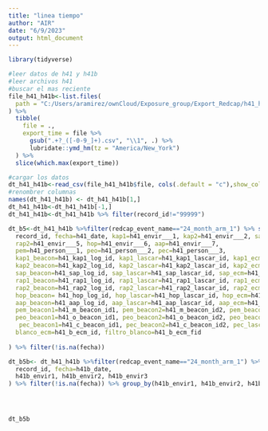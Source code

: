 ```yaml
---
title: "linea tiempo"
author: "AIR"
date: "6/9/2023"
output: html_document
---
```

```r
library(tidyverse)

#leer datos de h41 y h41b
#leer archivos h41
#buscar el mas reciente
file_h41_h41b<-list.files(
  path = "C:/Users/aramirez/ownCloud/Exposure_group/Export_Redcap/h41_h41b_h42_h43/", pattern = "HAPINIIGuatemala-H41H42H43H41b_DATA_.+csv", full.names = TRUE
) %>%  
  tibble(
    file = .,
    export_time = file %>%
      gsub(".+?_([-0-9_]+).csv", "\\1", .) %>%
      lubridate::ymd_hm(tz = "America/New_York")
  ) %>%
  slice(which.max(export_time))

#cargar los datos
dt_h41_h41b<-read_csv(file_h41_h41b$file, cols(.default = "c"),show_col_types = FALSE)
#renombrer columnas
names(dt_h41_h41b) <- dt_h41_h41b[1,]
dt_h41_h41b<-dt_h41_h41b[-1,]
dt_h41_h41b<-dt_h41_h41b %>% filter(record_id!="99999")

dt_b5<-dt_h41_h41b %>%filter(redcap_event_name=="24_month_arm_1") %>% select(
  record_id, fecha=h41_date, kap1=h41_envir___1, kap2=h41_envir___2, sap=h41_envir___3, rap1=h41_envir___4,
  rap2=h41_envir___5, hop=h41_envir___6, aap=h41_envir___7,
  pem=h41_person___1, peo=h41_person___2, pec=h41_person___3,
  kap1_beacon=h41_kap1_log_id, kap1_lascar=h41_kap1_lascar_id, kap1_ecm=h41_kap1_ecm_id,
  kap2_beacon=h41_kap2_log_id, kap2_lascar=h41_kap2_lascar_id, kap2_ecm=h41_kap2_ecm_id,
  sap_beacon=h41_sap_log_id, sap_lascar=h41_sap_lascar_id, sap_ecm=h41_sap_ecm_id, 
  rap1_beacon=h41_rap1_log_id, rap1_lascar=h41_rap1_lascar_id, rap1_ecm=h41_rap1_ecm_id,
  rap2_beacon=h41_rap2_log_id, rap2_lascar=h41_rap2_lascar_id, rap2_ecm=h41_rap2_ecm_id,
  hop_beacon= h41_hop_log_id, hop_lascar=h41_hop_lascar_id, hop_ecm=h41_hop_ecm_id, 
  aap_beacon=h41_aap_log_id, aap_lascar=h41_aap_lascar_id, aap_ecm=h41_aap_ecm_id,
  pem_beacon1=h41_m_beacon_id1, pem_beacon2=h41_m_beacon_id2, pem_beacon3=h41_m_logger_id, pem_lascar=h41_m_lascar_id, pem_ecm=h41_m_ecm_id,
  peo_beacon1=h41_o_beacon_id1, peo_beacon2=h41_o_beacon_id2, peo_beacon3=h41_o_logger_id, peo_lascar=h41_o_lascar_id, peo_ecm=h41_o_ecm_id,
   pec_beacon1=h41_c_beacon_id1, pec_beacon2=h41_c_beacon_id2, pec_lascar=h41_c_lascar_id, pec_ecm=h41_c_ecm_id,
  blanco_ecm=h41_b_ecm_id, filtro_blanco=h41_b_ecm_fid
  
) %>% filter(!is.na(fecha)) 

dt_b5b<- dt_h41_h41b %>%filter(redcap_event_name=="24_month_arm_1") %>% select(
  record_id, fecha=h41b_date,
  h41b_envir1, h41b_envir2, h41b_envir3
) %>% filter(!is.na(fecha)) %>% group_by(h41b_envir1, h41b_envir2, h41b_envir3) %>% count()




dt_b5b
```

